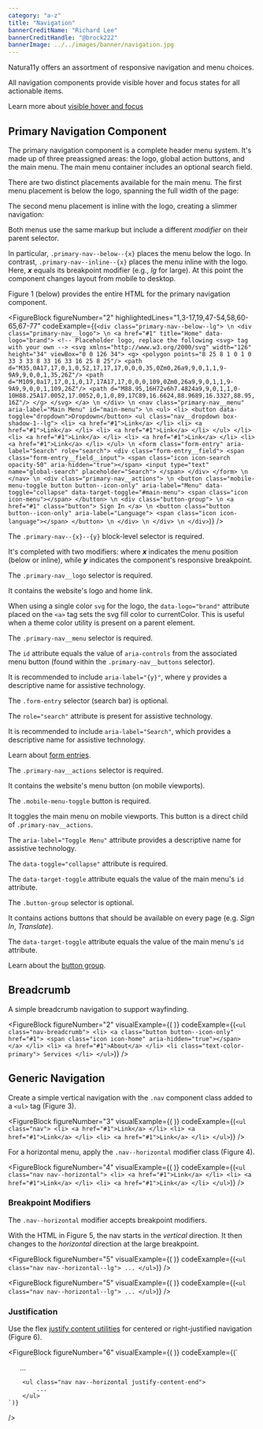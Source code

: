 ```yaml
---
category: "a-z"
title: "Navigation"
bannerCreditName: "Richard Lee"
bannerCreditHandle: "@brock222" 
bannerImage: ../../images/banner/navigation.jpg
---
```



<TextBlock>

Natura11y offers an assortment of responsive navigation and menu choices.

</TextBlock>

<AccessibilitySpotlight>

All navigation components provide visible hover and focus states for all actionable items.

Learn more about <a href="https://www.w3.org/TR/WCAG21/#content-on-hover-or-focus" target="_blank">visible hover and focus</a>

</AccessibilitySpotlight>

<Divider id="primaryNavigationComponent" />

<TextBlock>

## Primary Navigation Component

The primary navigation component is a complete header menu system. It's made up of three preassigned areas: the logo, global action buttons, and the main menu. The main menu container includes an optional search field.

There are two distinct placements available for the main menu. The first menu placement is below the logo, spanning the full width of the page:

</TextBlock>

<PrimaryNavigation />

<TextBlock>

The second menu placement is inline with the logo, creating a slimmer navigation:

</TextBlock>

<PrimaryNavigation navClass="primary-nav--inline--lg" searchWidth="200px" />

<TextBlock>

Both menus use the same markup but include a different *modifier* on their parent selector.

In particular, `.primary-nav--below--{x}` places the menu below the logo. In contrast, `.primary-nav--inline--{x}` places the menu inline with the logo. Here, ***x*** equals its breakpoint modifier (e.g., *lg* for large). At this point the component changes layout from mobile to desktop.

Figure 1 (below) provides the entire HTML for the primary navigation component.

</TextBlock>


<FigureBlock
    figureNumber="2"
    highlightedLines="1,3-17,19,47-54,58,60-65,67-77"
    codeExample={(`
        <div class="primary-nav--below--lg"> \n
            <div class="primary-nav__logo"> \n
                <a href="#1" title="Home" data-logo="brand">
                    <!-- Placeholder logo, replace the following <svg> tag with your own -->
                    <svg xmlns="http://www.w3.org/2000/svg" width="126" height="34" viewBox="0 0 126 34">
                        <g>
                            <polygon points="8 25 8 1 0 1 0 33 3 33 8 33 16 33 16 25 8 25"/>
                            <path d="M35,0A17,17,0,1,0,52,17,17,17,0,0,0,35,0Zm0,26a9,9,0,1,1,9-9A9,9,0,0,1,35,26Z"/>
                            <path d="M109,0a17,17,0,1,0,17,17A17,17,0,0,0,109,0Zm0,26a9,9,0,1,1,9-9A9,9,0,0,1,109,26Z"/>
                            <path d="M88.95,16H72v6h7.4824a9,9,0,1,1,0-10H88.25A17.0052,17.0052,0,1,0,89,17C89,16.6624,88.9689,16.3327,88.95,16Z"/>
                        </g>
                    </svg>
                </a> \n
            </div> \n
            <nav class="primary-nav__menu" aria-label="Main Menu" id="main-menu"> \n
                <ul>
                    <li>
                        <button data-toggle="dropdown">Dropdown</button>
                        <ul class="nav__dropdown box-shadow-1--lg">
                            <li>
                                <a href="#1">Link</a>
                            </li>
                            <li>
                                <a href="#1">Link</a>
                            </li>
                            <li>
                                <a href="#1">Link</a>
                            </li>
                        </ul>
                    </li>
                    <li>
                        <a href="#1">Link</a>
                    </li>
                    <li>
                        <a href="#1">Link</a>
                    </li>
                    <li>
                        <a href="#1">Link</a>
                    </li>
                </ul> \n
                <form class="form-entry" aria-label="Search" role="search">
                    <div class="form-entry__field">
                        <span class="form-entry__field__input">
                            <span class="icon icon-search opacity-50" aria-hidden="true"></span>
                            <input type="text" name="global-search" placeholder="Search">
                        </span>
                    </div>
                </form> \n
            </nav> \n
            <div class="primary-nav__actions"> \n
                <button class="mobile-menu-toggle button button--icon-only"
                    aria-label="Menu"
                    data-toggle="collapse"
                    data-target-toggle="#main-menu">
                        <span class="icon icon-menu"></span>
                </button> \n
                <div class="button-group"> \n
                    <a href="#1" class="button">
                        Sign In
                    </a> \n
                    <button class="button button--icon-only" aria-label="Language">
                        <span class="icon icon-language"></span>
                    </button> \n
                </div> \n
            </div> \n
        </div>
    `)}
/>



<TableLineDescBlock targetFigure="1">

<TableLineDescRow lines="1">

The `.primary-nav--{x}--{y}` block-level selector is required.

It's completed with two modifiers: where ***x*** indicates the menu position (below or inline), while ***y*** indicates the component's responsive breakpoint.

</TableLineDescRow>

<TableLineDescRow lines="3-17">

The `.primary-nav__logo` selector is required.

It contains the website's logo and home link.

When using a single color `svg` for the logo, the `data-logo="brand"` attribute placed on the `<a>` tag sets the svg fill color to currentColor. This is useful when a theme color utility is present on a parent element.

</TableLineDescRow>

<TableLineDescRow lines="19">

The `.primary-nav__menu` selector is required.

The `id` attribute equals the value of `aria-controls` from the associated menu button (found within the `.primary-nav__buttons` selector).

It is recommended to include `aria-label="{y}"`, where y provides a descriptive name for assistive technology.

</TableLineDescRow>

<TableLineDescRow lines="47-54">

The `.form-entry` selector (search bar) is optional.

The `role="search"` attribute is present for assistive technology.

It is recommended to include `aria-label="Search"`, which provides a descriptive name for assistive technology.

Learn about <a href="/docs/forms/#formEntries">form entries</a>.

</TableLineDescRow>

<TableLineDescRow lines="58">

The `.primary-nav__actions` selector is required.

It contains the website's menu button (on mobile viewports).

</TableLineDescRow>

<TableLineDescRow lines="60-65">

The `.mobile-menu-toggle` button is required.

It toggles the main menu on mobile viewports. This button is a direct child of `.primary-nav__actions`.

The `aria-label="Toggle Menu"` attribute provides a descriptive name for assistive technology.

The `data-toggle="collapse"` attribute is required.

The `data-target-toggle` attribute equals the value of the main menu's `id` attribute.

</TableLineDescRow>

<TableLineDescRow lines="67-77">

The `.button-group` selector is optional.

It contains actions buttons that should be available on every page (e.g. *Sign In*, *Translate*).

The `data-target-toggle` attribute equals the value of the main menu's `id` attribute.

Learn about the <a href="/docs/buttons/#theButtonGroup">button group</a>.

</TableLineDescRow>

</TableLineDescBlock>

<Divider id="breadcrumb" />

<TextBlock>

## Breadcrumb

A simple breadcrumb navigation to support wayfinding.

</TextBlock>

<FigureBlock
    figureNumber="2"
    visualExample={(
        <Breadcrumb />
    )}
    codeExample={(`
        <ul class="nav-breadcrumb">
            <li>
                <a class="button button--icon-only" href="#1">
                    <span class="icon icon-home" aria-hidden="true"></span>
                </a>
            </li>
            <li>
                <a href="#1">About</a>
            </li>
            <li class="text-color-primary">
                Services
            </li>
        </ul>
    `)}
/>

<Divider id="genericNavigation" />

<TextBlock>

## Generic Navigation

Create a simple vertical navigation with the `.nav` component class added to a `<ul>` tag (Figure 3).

</TextBlock>

<FigureBlock
    figureNumber="3"
    visualExample={(
        <GenericNavigation />
    )}
    codeExample={(`
        <ul class="nav">
            <li>
                <a href="#1">Link</a>
            </li>
            <li>
                <a href="#1">Link</a>
            </li>
            <li>
                <a href="#1">Link</a>
            </li>
        </ul>
    `)}
/>

<TextBlock>

For a horizontal menu, apply the `.nav--horizontal` modifier class (Figure 4).

</TextBlock>

<FigureBlock
    figureNumber="4"
    visualExample={(
        <GenericNavigation
            navClasses="nav--horizontal"
        />
    )}
    codeExample={(`
        <ul class="nav nav--horizontal">
            <li>
                <a href="#1">Link</a>
            </li>
            <li>
                <a href="#1">Link</a>
            </li>
            <li>
                <a href="#1">Link</a>
            </li>
        </ul>
    `)}
/>

<TextBlock>

### Breakpoint Modifiers

The `.nav--horizontal` modifier accepts breakpoint modifiers.

With the HTML in Figure 5, the nav starts in the *vertical* direction. It then changes to the *horizontal* direction at the large breakpoint.

</TextBlock>

<FigureBlock
    figureNumber="5"
    visualExample={(
        <GenericNavigation
            navClasses="nav--horizontal--lg"
        />
    )}
    codeExample={(`
        <ul class="nav nav--horizontal--lg">
            ...
        </ul>
    `)}
/>

<FigureBlock
    figureNumber="5"
    visualExample={(
        <GenericNavigation
            navClasses="nav--horizontal--lg"
        />
    )}
    codeExample={(`
        <ul class="nav nav--horizontal--lg">
            ...
        </ul>
    `)}
/>

<TextBlock>

### Justification

Use the flex <a href="/docs/flex/#justifyContentUtilites">justify content utilities</a> for centered or right-justified navigation (Figure 6).

</TextBlock>

<FigureBlock
    figureNumber="6"
    visualExample={(
        <Justification />
    )}
    codeExample={(`
        <ul class="nav nav--horizontal justify-content-center">
            ...
        </ul>

        <ul class="nav nav--horizontal justify-content-end">
            ...
        </ul>
    `)}
/>
